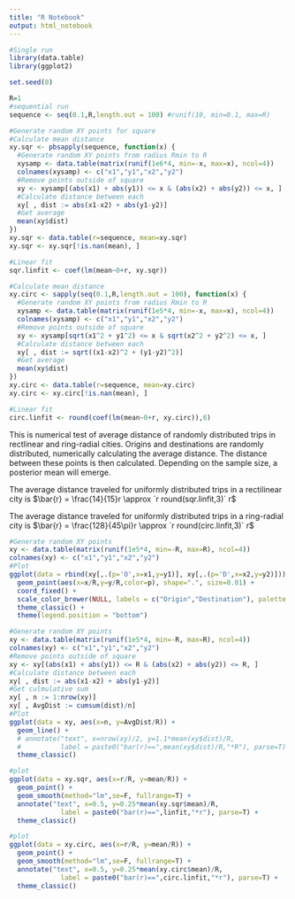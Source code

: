 ```yaml
---
title: "R Notebook"
output: html_notebook
---
```


```r
#Single run
library(data.table)
library(ggplot2)

set.seed(0)

R=1
#sequential run
sequence <- seq(0.1,R,length.out = 100) #runif(10, min=0.1, max=R) 

#Generate random XY points for square
#Calculate mean distance
xy.sqr <- pbsapply(sequence, function(x) {
  #Generate random XY points from radius Rmin to R
  xysamp <- data.table(matrix(runif(1e6*4, min=-x, max=x), ncol=4))
  colnames(xysamp) <- c("x1","y1","x2","y2")
  #Remove points outside of square
  xy <- xysamp[(abs(x1) + abs(y1)) <= x & (abs(x2) + abs(y2)) <= x, ]
  #Calculate distance between each
  xy[ , dist := abs(x1-x2) + abs(y1-y2)]
  #Get average
  mean(xy$dist)
})
xy.sqr <- data.table(r=sequence, mean=xy.sqr)
xy.sqr <- xy.sqr[!is.nan(mean), ]

#Linear fit
sqr.linfit <- coef(lm(mean~0+r, xy.sqr))

#Calculate mean distance
xy.circ <- sapply(seq(0.1,R,length.out = 100), function(x) {
  #Generate random XY points from radius Rmin to R
  xysamp <- data.table(matrix(runif(1e5*4, min=-x, max=x), ncol=4))
  colnames(xysamp) <- c("x1","y1","x2","y2")
  #Remove points outside of square
  xy <- xysamp[sqrt(x1^2 + y1^2) <= x & sqrt(x2^2 + y2^2) <= x, ]
  #Calculate distance between each
  xy[ , dist := sqrt((x1-x2)^2 + (y1-y2)^2)]
  #Get average
  mean(xy$dist)
})
xy.circ <- data.table(r=sequence, mean=xy.circ)
xy.circ <- xy.circ[!is.nan(mean), ]

#Linear fit
circ.linfit <- round(coef(lm(mean~0+r, xy.circ)),6)

```

This is numerical test of average distance of randomly distributed trips in rectlinear and ring-radial cities. Origins and destinations are randomly distributed, numerically calculating the average distance. The distance between these points is then calculated. Depending on the sample size, a posterior mean will emerge. 

The average distance traveled for uniformly distributed trips in a rectilinear city is $\bar{r} = \frac{14}{15}r \approx `r round(sqr.linfit,3)` r$

The average distance traveled for uniformly distributed trips in a ring-radial city is $\bar{r} = \frac{128}{45\pi}r \approx `r round(circ.linfit,3)` r$


```r
#Generate random XY points
xy <- data.table(matrix(runif(1e5*4, min=-R, max=R), ncol=4))
colnames(xy) <- c("x1","y1","x2","y2")
#Plot
ggplot(data = rbind(xy[,.(p='O',x=x1,y=y1)], xy[,.(p='D',x=x2,y=y2)])) + 
  geom_point(aes(x=x/R,y=y/R,color=p), shape=".", size=0.01) +
  coord_fixed() +
  scale_color_brewer(NULL, labels = c("Origin","Destination"), palette = "Set1") +
  theme_classic() +
  theme(legend.position = "bottom")

```

```r
#Generate random XY points
xy <- data.table(matrix(runif(1e5*4, min=-R, max=R), ncol=4))
colnames(xy) <- c("x1","y1","x2","y2")
#Remove points outside of square
xy <- xy[(abs(x1) + abs(y1)) <= R & (abs(x2) + abs(y2)) <= R, ]
#Calculate distance between each
xy[ , dist := abs(x1-x2) + abs(y1-y2)]
#Get culmulative sum
xy[ , n := 1:nrow(xy)]
xy[ , AvgDist := cumsum(dist)/n]
#Plot
ggplot(data = xy, aes(x=n, y=AvgDist/R)) + 
  geom_line() +
  # annotate("text", x=nrow(xy)/2, y=1.1*mean(xy$dist)/R,
  #          label = paste0("bar(r)==",mean(xy$dist)/R,"*R"), parse=T) +
  theme_classic()
```     



```r
#plot
ggplot(data = xy.sqr, aes(x=r/R, y=mean/R)) + 
  geom_point() +
  geom_smooth(method="lm",se=F, fullrange=T) +
  annotate("text", x=0.5, y=0.25*mean(xy.sqr$mean)/R,
             label = paste0("bar(r)==",linfit,"*r"), parse=T) +
  theme_classic()
```


```r
#plot
ggplot(data = xy.circ, aes(x=r/R, y=mean/R)) + 
  geom_point() +
  geom_smooth(method="lm",se=F, fullrange=T) +
  annotate("text", x=0.5, y=0.25*mean(xy.circ$mean)/R,
             label = paste0("bar(r)==",circ.linfit,"*r"), parse=T) +
  theme_classic()
```
